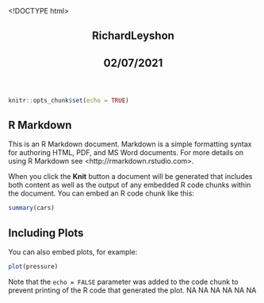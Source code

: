 <!DOCTYPE html>
<html lang="eng">
  <header>
    <title>
      <h1>test</h1>
    </title>
    <h2>RichardLeyshon</h2>
    <h2>02/07/2021</h2>
  </header>
  <body>
```r
knitr::opts_chunk$set(echo = TRUE)
```

## R Markdown

This is an R Markdown document. Markdown is a simple formatting syntax for authoring HTML, PDF, and MS Word documents. For more details on using R Markdown see &lt;http://rmarkdown.rstudio.com&gt;.

When you click the **Knit** button a document will be generated that includes both content as well as the output of any embedded R code chunks within the document. You can embed an R code chunk like this:

```r
summary(cars)
```

## Including Plots

You can also embed plots, for example:

```r
plot(pressure)
```

Note that the `echo = FALSE` parameter was added to the code chunk to prevent printing of the R code that generated the plot.
NA
NA
NA
NA
NA
NA</body>
</html>
